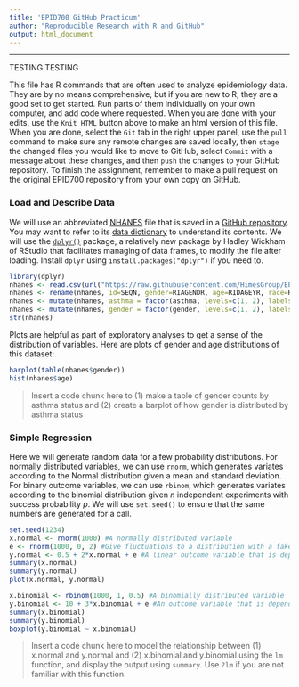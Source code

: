 ```yaml
---
title: 'EPID700 GitHub Practicum'
author: "Reproducible Research with R and GitHub"
output: html_document
---
```

***

TESTING TESTING

This file has R commands that are often used to analyze epidemiology data. They are by no means comprehensive, but if you are new to R, they are a good set to get started. Run parts of them individually on your own computer, and add code where requested. When you are done with your edits, use the `Knit HTML` button above to make an html version of this file. When you are done, select the `Git` tab in the right upper panel, use the `pull` command to make sure any remote changes are saved locally, then `stage` the changed files you would like to move to GitHub, select `Commit` with a message about these changes, and then `push` the changes to your GitHub repository. To finish the assignment, remember to make a pull request on the original EPID700 repository from your own copy on GitHub.


### Load and Describe Data
We will use an abbreviated [NHANES](http://www.cdc.gov/nchs/nhanes/) file that is saved in a [GitHub repository](https://raw.githubusercontent.com/HimesGroup/EPID600_2016/master/DataFiles/NHANES_2007to2008.csv). You may want to refer to its [data dictionary](https://github.com/HimesGroup/EPID600_2016/blob/master/DataFiles/NHANES_2007to2008_DataDictionary.md) to understand its contents. We will use the [`dplyr()`](https://cran.rstudio.com/web/packages/dplyr/vignettes/introduction.html) package, a relatively new package by Hadley Wickham of RStudio that facilitates managing of data frames, to modify the file after loading. Install `dplyr` using `install.packages("dplyr")` if you need to. 


```r
library(dplyr)
nhanes <- read.csv(url("https://raw.githubusercontent.com/HimesGroup/EPID600_2016/master/DataFiles/NHANES_2007to2008.csv"), header=TRUE)
nhanes <- rename(nhanes, id=SEQN, gender=RIAGENDR, age=RIDAGEYR, race=RIDRETH1, education=DMDEDUC2, income=INDHHIN2, health.provider=HUQ040, wheezing=RDQ070, asthma=MCQ010, voc=WTSVOC2Y, fvc=SPXNFVC, fev1=SPXNFEV1) #Renaming columns
nhanes <- mutate(nhanes, asthma = factor(asthma, levels=c(1, 2), labels=c("asthma", "non-asthma"))) 
nhanes <- mutate(nhanes, gender = factor(gender, levels=c(1, 2), labels=c("male", "female")))
str(nhanes)
```

Plots are helpful as part of exploratory analyses to get a sense of the distribution of variables. Here are plots of gender and age distributions of this dataset:
```r
barplot(table(nhanes$gender))
hist(nhanes$age)
```

> Insert a code chunk here to (1) make a table of gender counts by asthma status and (2) create a barplot of how gender is distributed by asthma status


### Simple Regression

Here we will generate random data for a few probability distributions. For normally distributed variables, we can use `rnorm`, which generates variates according to the Normal distribution given a mean and standard deviation. For binary outcome variables, we can use `rbinom`, which generates variates according to the binomial distribution given _n_ independent experiments with success probability _p_. We will use `set.seed()` to ensure that the same numbers are generated for a call.

```r
set.seed(1234)
x.normal <- rnorm(1000) #A normally distributed variable
e <- rnorm(1000, 0, 2) #Give fluctuations to a distribution with a fake error term
y.normal <- 0.5 + 2*x.normal + e #A linear outcome variable that is dependent on x.normal
summary(x.normal)
summary(y.normal)
plot(x.normal, y.normal)

x.binomial <- rbinom(1000, 1, 0.5) #A binomially distributed variable
y.binomial <- 10 + 3*x.binomial + e #An outcome variable that is dependent on x.normal
summary(x.binomial)
summary(y.binomial)
boxplot(y.binomial ~ x.binomial)
```

> Insert a code chunk here to model the relationship between (1) x.normal and y.normal and (2) x.binomial and y.binomial using the `lm` function, and display the output using `summary`. Use `?lm` if you are not familiar with this function.

